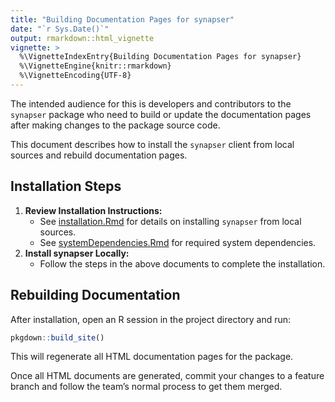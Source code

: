 ```yaml
---
title: "Building Documentation Pages for synapser"
date: "`r Sys.Date()`"
output: rmarkdown::html_vignette
vignette: >
  %\VignetteIndexEntry{Building Documentation Pages for synapser}
  %\VignetteEngine{knitr::rmarkdown}
  %\VignetteEncoding{UTF-8}
---
```


The intended audience for this is developers and contributors to the `synapser` package
who need to build or update the documentation pages after making changes to the package source code.

This document describes how to install the `synapser` client from local sources and rebuild documentation pages.

## Installation Steps

1. **Review Installation Instructions:**
   - See [installation.Rmd](installation.html) for details on installing `synapser` from local sources.
   - See [systemDependencies.Rmd](systemDependencies.html) for required system dependencies.

2. **Install synapser Locally:**
   - Follow the steps in the above documents to complete the installation.

## Rebuilding Documentation

After installation, open an R session in the project directory and run:

```r
pkgdown::build_site()
```

This will regenerate all HTML documentation pages for the package.

Once all HTML documents are generated, commit your changes to a feature branch and follow the team's normal process to get them merged.
